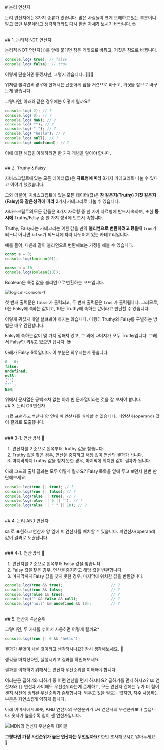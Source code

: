 
<br/>
# 논리 연산자

논리 연산자에는 3가지 종류가 있습니다. 많은 사람들이 크게 오해하고 있는 부분이니 알고 있던 부분이라고 생각하더라도 다시 한번 자세히 보시기 바랍니다. 🤓

<br/>
## 1. 논리적 NOT 연산자

논리적 NOT 연산자(`!`)를 앞에 붙이면 참은 거짓으로 바뀌고, 거짓은 참으로 바뀝니다.

```javascript copy
console.log(!true); // false
console.log(!false); // true
```

이렇게 단순하면 좋겠지만, 그렇지 않습니다. 🙅🏻‍♂️

위처럼 불리언의 경우에 한해서는 단순하게 참을 거짓으로 바꾸고, 거짓을 참으로 바꾸는게 맞습니다.

그렇다면, 아래와 같은 경우에는 어떻게 될까요?

```javascript copy
console.log(!2); // ?
console.log(!0); // ?
console.log(!NaN); // ?
console.log(!""); // ?
console.log(!" "); // ?
console.log(!"hello"); // ?
console.log(!null); // ?
console.log(!undefined); // ?
```

이에 대한 해답을 이해하려면 한 가지 개념을 알아야 합니다.

<br/>
## 2. Truthy & Falsy

자바스크립트에 있는 모든 데이터(값)은 **자료형에 따라** 8가지 카테고리로 나눌 수 있다고 이야기 했었습니다.

그와 더불어, 자바스크립트에 있는 모든 데이터(값)은 **참 같은지(Truthy) 거짓 같은지(Falsy)와 같은 성격에 따라** 2가지 카테고리로 나눌 수 있습니다.

자바스크립트의 모든 값들은 8가지 자료형 중 한 가지 자료형에 반드시 속하며, 또한 **동시에** Truthy/Falsy 중 한 가지 성격에 반드시 속합니다.

Truthy, Falsy라는 카테고리는 어떤 값을 만약 **불리언으로 변환하려고 했을때** `true`가 되느냐 아니면 `false`가 되느냐에 따라 나뉘어져 있는 카테고리입니다.

예를 들어, 다음과 같이 불리언으로 변환해보는 가정을 해볼 수 있습니다.

```javascript copy
const a = 0;
console.log(Boolean(0));

const b = 10;
console.log(Boolean(10));
```

<Callout emoji="📌">
  Boolean은 특정 값을 불리언으로 변환하는 코드입니다.
</Callout>

![logical-console-1](/images/posts/logical-console-1.png)

첫 번째 출력문은 `false` 가 출력되고, 두 번째 출력문은 `true` 가 출력됩니다. 그러므로, 0은 Falsy에 속하는 값이고, 10은 Truthy에 속하는 값이라고 판단할 수 있습니다.

이렇게 귀찮게 매일 살펴봐야 하지는 않습니다. 다행히 Truthy와 Falsy를 구별하는 방법은 매우 간단합니다.

Falsy에 속하는 값이 몇 가지 정해져 있고, 그 외에 나머지가 모두 Truthy입니다. 그래서 Falsy만 외우고 있으면 됩니다. 😎

아래가 Falsy 목록입니다. 이 부분은 외우시는게 좋습니다.

```javascript copy
0 - 0;
false;
undefined;
null;
("");
""``;
NaN;
```

<Callout emoji="📌">
위에서 문자열은 공백조차 없는 아예 빈 문자열이라는 것을 잘 보셔야 합니다.

</Callout>

<br/>
## 3. 논리 OR 연산자

`||`로 표현하고 연산자 양 옆에 피 연산자를 배치할 수 있습니다. 피연산자(operand) 값이 결과로 도출됩니다.

<br/>
### 3-1. 연산 방식 💫

1. 연산자를 기준으로 왼쪽부터 Truthy 값을 찾습니다.
2. Truthy 값을 찾은 경우, 연산을 중지하고 해당 값이 연산의 결과가 됩니다.
3. 마지막까지 Truthy 값을 찾지 못한 경우, 마지막에 위치한 값이 결과가 됩니다.

아래 코드의 출력 결과는 모두 어떻게 될까요? Falsy 목록을 옆에 두고 보면서 한번 판단해보세요.

```javascript copy
console.log(true || true); // ?
console.log(true || false); // ?
console.log(false || true); // ?
console.log(false || 0 || ""); // ?
console.log(false || " " || 10); // ?
```

<br/>
## 4. 논리 AND 연산자

`&&` 로 표현하고 연산자 양 옆에 피 연산자를 배치할 수 있습니다. 피연산자(operand) 값이 결과로 도출됩니다.

<br/>
### 4-1. 연산 방식 💫

1. 연산자를 기준으로 왼쪽부터 Falsy 값을 찾습니다.
2. Falsy 값을 찾은 경우, 연산을 중지하고 해당 값을 반환합니다.
3. 마지막까지 Falsy 값을 찾지 못한 경우, 마지막에 위치한 값을 반환합니다.

```javascript copy
console.log(true && true);                      // ?
console.log(true && false;                      // ?
console.log(false && true);                     // ?
console.log("" && false && null);               // ?
console.log("null" && undefined && 10);         // ?
```

<br/>
## 5. 연산자 우선순위

그렇다면, 두 가지를 섞어서 사용하면 어떻게 될까요?

```js copy
console.log(true || 0 && "hello");
```

결과가 무엇이 나올 것이라고 생각하시나요? 잠시 생각해보세요. 🧐

생각을 마치셨다면, 실행시키고 결과를 확인해보세요.

결과를 이해하기 위해서는 연산자 우선순위를 이해해야 합니다.

여러분은 곱하기와 더하기 중 어떤 연산을 먼저 하시나요? 곱하기를 먼저 하시죠? `&&` 연산자와 `||` 연산자 사이에도 우선순위라는게 존재하고, 모든 연산자 간에는 누가 더 힘이 센지 사전에 정의된 우선순위가 존재합니다. 외우고 있을 필요는 없지만, 자주 사용하는 부분은 자연스럽게 익히게 됩니다.

<Callout emoji="📌">
아래 이미지에서 보듯, AND 연산자의 우선순위가 OR 연산자의 우선순위보다 높습니다. 숫자가 높을수록 힘이 센 연산자입니다.

</Callout>

![MDN의 연산자 우선순위 테이블](/images/posts/logical-table.png)

**그렇다면 가장 우선순위가 높은 연산자는 무엇일까요?** 한번 조사해보시고 알아두세요. 🥸

<br/>
<br/>
<br/>
<Giscus
  repo="crwdu/lms-contents-js101"
  repoId="R_kgDOL2ikqQ"
  category="Q&A"
  categoryId="DIC_kwDOL2ikqc4CgSAu"
  mapping="pathname"
  reactionsEnabled="1"
  strict="1"
  emitMetadata="0"
  inputPosition="top"
  theme="preferred_color_scheme"
  lang="ko"
  loading="lazy"
/>
